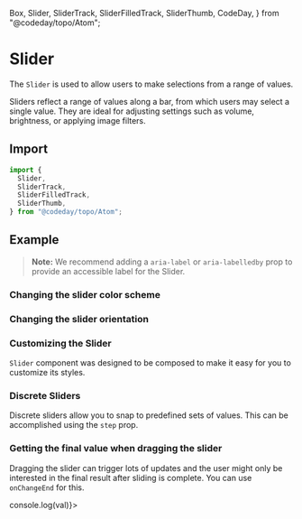   Box,
  Slider,
  SliderTrack,
  SliderFilledTrack,
  SliderThumb,
  CodeDay,
} from "@codeday/topo/Atom";

# Slider

The `Slider` is used to allow users to make selections from a range of values.

Sliders reflect a range of values along a bar, from which users may select a
single value. They are ideal for adjusting settings such as volume, brightness,
or applying image filters.

## Import

```js
import {
  Slider,
  SliderTrack,
  SliderFilledTrack,
  SliderThumb,
} from "@codeday/topo/Atom";
```

## Example

> **Note:** We recommend adding a `aria-label` or `aria-labelledby` prop to
> provide an accessible label for the Slider.

<Playground>
  <Box p={3}>
    <Slider aria-label="slider-ex-1" defaultValue={30}>
      <SliderTrack>
        <SliderFilledTrack />
      </SliderTrack>
      <SliderThumb />
    </Slider>
  </Box>
</Playground>

### Changing the slider color scheme

<Playground>
  <Box p={3}>
    <Slider aria-label="slider-ex-2" colorScheme="pink" defaultValue={30}>
      <SliderTrack>
        <SliderFilledTrack />
      </SliderTrack>
      <SliderThumb />
    </Slider>
  </Box>
</Playground>

### Changing the slider orientation

<Playground>
  <Box p={3}>
    <Slider
      aria-label="slider-ex-3"
      defaultValue={30}
      orientation="vertical"
      minH="32"
    >
      <SliderTrack>
        <SliderFilledTrack />
      </SliderTrack>
      <SliderThumb />
    </Slider>
  </Box>
</Playground>

### Customizing the Slider

`Slider` component was designed to be composed to make it easy for you to
customize its styles.

<Playground>
  <Box p={3}>
    <Slider aria-label="slider-ex-4" defaultValue={30}>
      <SliderTrack bg="red.100">
        <SliderFilledTrack bg="tomato" />
      </SliderTrack>
      <SliderThumb boxSize={6}>
        <Box as={CodeDay} />
      </SliderThumb>
    </Slider>
  </Box>
</Playground>

### Discrete Sliders

Discrete sliders allow you to snap to predefined sets of values. This can be
accomplished using the `step` prop.

<Playground>
  <Box p={3}>
    <Slider defaultValue={60} min={0} max={300} step={30}>
      <SliderTrack bg="red.100">
        <Box position="relative" right={10} />
        <SliderFilledTrack bg="tomato" />
      </SliderTrack>
      <SliderThumb boxSize={6} />
    </Slider>
  </Box>
</Playground>

### Getting the final value when dragging the slider

Dragging the slider can trigger lots of updates and the user might only be
interested in the final result after sliding is complete. You can use
`onChangeEnd` for this.

<Playground>
  <Box p={3}>
    <Slider aria-label="slider-ex-5" onChangeEnd={(val) => console.log(val)}>
      <SliderTrack>
        <SliderFilledTrack />
      </SliderTrack>
      <SliderThumb />
    </Slider>
  </Box>
</Playground>
